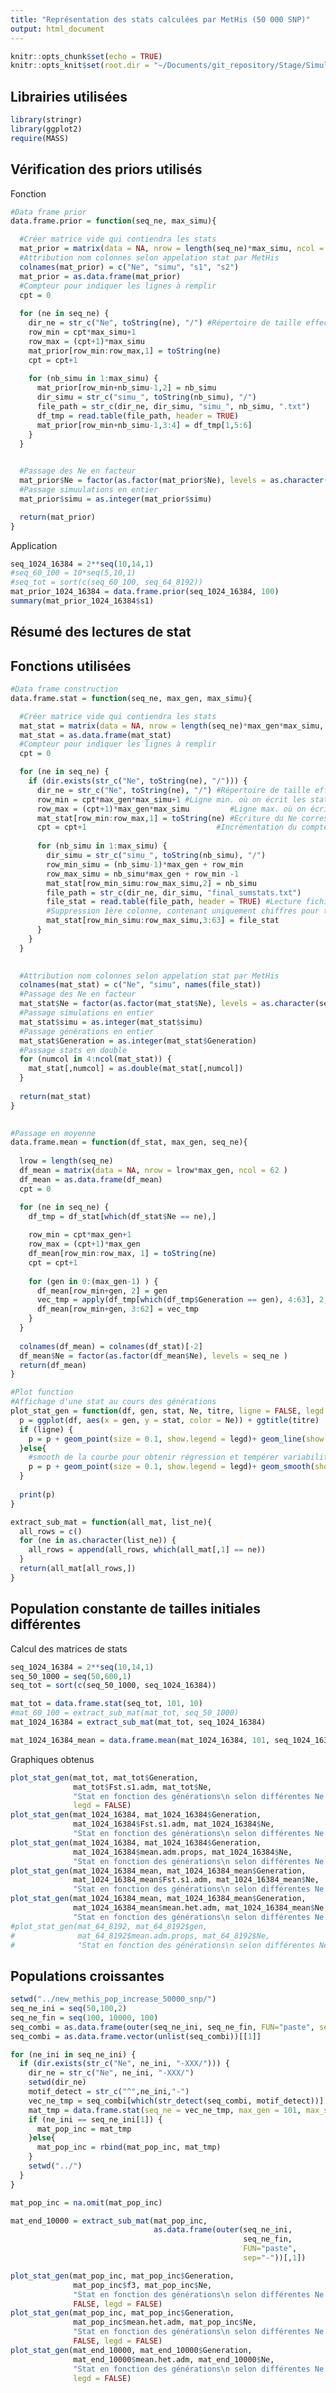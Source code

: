 ```yaml
---
title: "Représentation des stats calculées par MetHis (50 000 SNP)"
output: html_document
---
```


```r
knitr::opts_chunk$set(echo = TRUE)
knitr::opts_knit$set(root.dir = "~/Documents/git_repository/Stage/Simulations/new_methis_pop_size_diff_50000_snp/")
```

## Librairies utilisées

```r
library(stringr)
library(ggplot2)
require(MASS)
```

## Vérification des priors utilisés

Fonction
```r

#Data frame prior
data.frame.prior = function(seq_ne, max_simu){

  #Créer matrice vide qui contiendra les stats
  mat_prior = matrix(data = NA, nrow = length(seq_ne)*max_simu, ncol = 4)
  #Attribution nom colonnes selon appelation stat par MetHis
  colnames(mat_prior) = c("Ne", "simu", "s1", "s2")  
  mat_prior = as.data.frame(mat_prior)
  #Compteur pour indiquer les lignes à remplir
  cpt = 0
  
  for (ne in seq_ne) {
    dir_ne = str_c("Ne", toString(ne), "/") #Répertoire de taille effective
    row_min = cpt*max_simu+1
    row_max = (cpt+1)*max_simu
    mat_prior[row_min:row_max,1] = toString(ne)
    cpt = cpt+1
    
    for (nb_simu in 1:max_simu) {
      mat_prior[row_min+nb_simu-1,2] = nb_simu
      dir_simu = str_c("simu_", toString(nb_simu), "/")
      file_path = str_c(dir_ne, dir_simu, "simu_", nb_simu, ".txt")
      df_tmp = read.table(file_path, header = TRUE)
      mat_prior[row_min+nb_simu-1,3:4] = df_tmp[1,5:6]
    }
  }
  

  #Passage des Ne en facteur
  mat_prior$Ne = factor(as.factor(mat_prior$Ne), levels = as.character(seq_ne))
  #Passage simuulations en entier
  mat_prior$simu = as.integer(mat_prior$simu)  

  return(mat_prior)
}

```

Application
```r
seq_1024_16384 = 2**seq(10,14,1)
#seq_60_100 = 10*seq(5,10,1)
#seq_tot = sort(c(seq_60_100, seq_64_8192))
mat_prior_1024_16384 = data.frame.prior(seq_1024_16384, 100)
summary(mat_prior_1024_16384$s1)
```


## Résumé des lectures de stat



## Fonctions utilisées

```r
#Data frame construction
data.frame.stat = function(seq_ne, max_gen, max_simu){

  #Créer matrice vide qui contiendra les stats
  mat_stat = matrix(data = NA, nrow = length(seq_ne)*max_gen*max_simu, ncol = 63)
  mat_stat = as.data.frame(mat_stat)
  #Compteur pour indiquer les lignes à remplir
  cpt = 0

  for (ne in seq_ne) {
    if (dir.exists(str_c("Ne", toString(ne), "/"))) {
      dir_ne = str_c("Ne", toString(ne), "/") #Répertoire de taille effective
      row_min = cpt*max_gen*max_simu+1 #Ligne min. où on écrit les stats pour le Ne donné
      row_max = (cpt+1)*max_gen*max_simu         #Ligne max. où on écrit les stats  
      mat_stat[row_min:row_max,1] = toString(ne) #Ecriture du Ne correspondant pour les stats qui seront écrites
      cpt = cpt+1                             #Incrémentation du compteur
  
      for (nb_simu in 1:max_simu) {
        dir_simu = str_c("simu_", toString(nb_simu), "/")
        row_min_simu = (nb_simu-1)*max_gen + row_min
        row_max_simu = nb_simu*max_gen + row_min -1
        mat_stat[row_min_simu:row_max_simu,2] = nb_simu
        file_path = str_c(dir_ne, dir_simu, "final_sumstats.txt")
        file_stat = read.table(file_path, header = TRUE) #Lecture fichier stat résumées
        #Suppression 1ère colonne, contenant uniquement chiffres pour tri en bash. 
        mat_stat[row_min_simu:row_max_simu,3:63] = file_stat
      }
    }
  }
  

  #Attribution nom colonnes selon appelation stat par MetHis
  colnames(mat_stat) = c("Ne", "simu", names(file_stat))
  #Passage des Ne en facteur
  mat_stat$Ne = factor(as.factor(mat_stat$Ne), levels = as.character(seq_ne))
  #Passage simulations en entier
  mat_stat$simu = as.integer(mat_stat$simu)
  #Passage générations en entier
  mat_stat$Generation = as.integer(mat_stat$Generation)
  #Passage stats en double
  for (numcol in 4:ncol(mat_stat)) {
    mat_stat[,numcol] = as.double(mat_stat[,numcol])
  }
  
  return(mat_stat)
}
  
```


```r
#Passage en moyenne
data.frame.mean = function(df_stat, max_gen, seq_ne){
  
  lrow = length(seq_ne)
  df_mean = matrix(data = NA, nrow = lrow*max_gen, ncol = 62 )
  df_mean = as.data.frame(df_mean)
  cpt = 0

  for (ne in seq_ne) {
    df_tmp = df_stat[which(df_stat$Ne == ne),]
    
    row_min = cpt*max_gen+1
    row_max = (cpt+1)*max_gen
    df_mean[row_min:row_max, 1] = toString(ne) 
    cpt = cpt+1
    
    for (gen in 0:(max_gen-1) ) {
      df_mean[row_min+gen, 2] = gen
      vec_tmp = apply(df_tmp[which(df_tmp$Generation == gen), 4:63], 2, mean)
      df_mean[row_min+gen, 3:62] = vec_tmp
    }
  }
  
  colnames(df_mean) = colnames(df_stat)[-2]
  df_mean$Ne = factor(as.factor(df_mean$Ne), levels = seq_ne )
  return(df_mean)
}

```


```r
#Plot function
#Affichage d'une stat au cours des générations
plot_stat_gen = function(df, gen, stat, Ne, titre, ligne = FALSE, legd = TRUE){
  p = ggplot(df, aes(x = gen, y = stat, color = Ne)) + ggtitle(titre)
  if (ligne) {
    p = p + geom_point(size = 0.1, show.legend = legd)+ geom_line(show.legend = legd)
  }else{
    #smooth de la courbe pour obtenir régression et tempérer variabilité due au TCL
    p = p + geom_point(size = 0.1, show.legend = legd)+ geom_smooth(show.legend = legd)
  }
  
  print(p)
}
```


```r
extract_sub_mat = function(all_mat, list_ne){
  all_rows = c()
  for (ne in as.character(list_ne)) {
    all_rows = append(all_rows, which(all_mat[,1] == ne))
  }
  return(all_mat[all_rows,])
}
```


## Population constante de tailles initiales différentes

Calcul des matrices de stats

```r
seq_1024_16384 = 2**seq(10,14,1)
seq_50_1000 = seq(50,600,1)
seq_tot = sort(c(seq_50_1000, seq_1024_16384))

mat_tot = data.frame.stat(seq_tot, 101, 10)
#mat_60_100 = extract_sub_mat(mat_tot, seq_50_1000)
mat_1024_16384 = extract_sub_mat(mat_tot, seq_1024_16384)

mat_1024_16384_mean = data.frame.mean(mat_1024_16384, 101, seq_1024_16384)

```


Graphiques obtenus

```r
plot_stat_gen(mat_tot, mat_tot$Generation, 
              mat_tot$Fst.s1.adm, mat_tot$Ne,
              "Stat en fonction des générations\n selon différentes Ne initiales",
              legd = FALSE)
plot_stat_gen(mat_1024_16384, mat_1024_16384$Generation, 
              mat_1024_16384$Fst.s1.adm, mat_1024_16384$Ne,
              "Stat en fonction des générations\n selon différentes Ne initiales")
plot_stat_gen(mat_1024_16384, mat_1024_16384$Generation, 
              mat_1024_16384$mean.adm.props, mat_1024_16384$Ne,
              "Stat en fonction des générations\n selon différentes Ne initiales")
plot_stat_gen(mat_1024_16384_mean, mat_1024_16384_mean$Generation, 
              mat_1024_16384_mean$Fst.s1.adm, mat_1024_16384_mean$Ne,
              "Stat en fonction des générations\n selon différentes Ne initiales")
plot_stat_gen(mat_1024_16384_mean, mat_1024_16384_mean$Generation, 
              mat_1024_16384_mean$mean.het.adm, mat_1024_16384_mean$Ne,
              "Stat en fonction des générations\n selon différentes Ne initiales")
#plot_stat_gen(mat_64_8192, mat_64_8192$gen, 
#              mat_64_8192$mean.adm.props, mat_64_8192$Ne,
#              "Stat en fonction des générations\n selon différentes Ne initiales", #TRUE)
```



## Populations croissantes

```r
setwd("../new_methis_pop_increase_50000_snp/")
seq_ne_ini = seq(50,100,2)
seq_ne_fin = seq(100, 10000, 100)
seq_combi = as.data.frame(outer(seq_ne_ini, seq_ne_fin, FUN="paste", sep="-"))
seq_combi = as.data.frame.vector(unlist(seq_combi))[[1]]

for (ne_ini in seq_ne_ini) {
  if (dir.exists(str_c("Ne", ne_ini, "-XXX/"))) {
    dir_ne = str_c("Ne", ne_ini, "-XXX/")
    setwd(dir_ne)
    motif_detect = str_c("^",ne_ini,"-")
    vec_ne_tmp = seq_combi[which(str_detect(seq_combi, motif_detect))]
    mat_tmp = data.frame.stat(seq_ne = vec_ne_tmp, max_gen = 101, max_simu = 1)
    if (ne_ini == seq_ne_ini[1]) {
      mat_pop_inc = mat_tmp
    }else{
      mat_pop_inc = rbind(mat_pop_inc, mat_tmp)
    }
    setwd("../")
  }
}

mat_pop_inc = na.omit(mat_pop_inc)

mat_end_10000 = extract_sub_mat(mat_pop_inc,
                                as.data.frame(outer(seq_ne_ini,
                                                    seq_ne_fin,
                                                    FUN="paste",
                                                    sep="-"))[,1])

```


```r
plot_stat_gen(mat_pop_inc, mat_pop_inc$Generation, 
              mat_pop_inc$f3, mat_pop_inc$Ne,
              "Stat en fonction des générations\n selon différentes Ne initiales",
              FALSE, legd = FALSE)
plot_stat_gen(mat_pop_inc, mat_pop_inc$Generation, 
              mat_pop_inc$mean.het.adm, mat_pop_inc$Ne,
              "Stat en fonction des générations\n selon différentes Ne initiales",
              FALSE, legd = FALSE)
plot_stat_gen(mat_end_10000, mat_end_10000$Generation, 
              mat_end_10000$mean.het.adm, mat_end_10000$Ne,
              "Stat en fonction des générations\n selon différentes Ne initiales",
              legd = FALSE)
```


